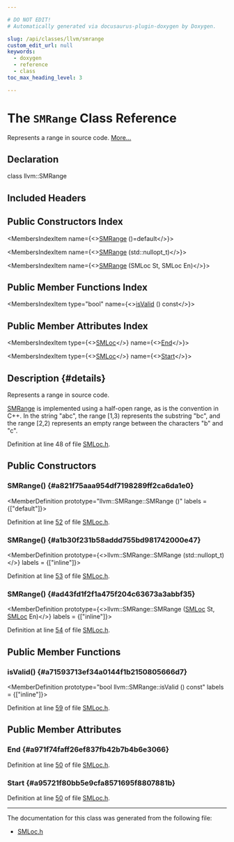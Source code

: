 ```yaml
---

# DO NOT EDIT!
# Automatically generated via docusaurus-plugin-doxygen by Doxygen.

slug: /api/classes/llvm/smrange
custom_edit_url: null
keywords:
  - doxygen
  - reference
  - class
toc_max_heading_level: 3

---
```





# The `SMRange` Class Reference

<DoxygenPage pluginConfig={pluginConfig}>

Represents a range in source code. <a href="#details">More...</a>

## Declaration

<CodeBlock>class llvm::SMRange</CodeBlock>

## Included Headers

<IncludesList>
<IncludesListItem
  filePath="llvm/Support/SMLoc.h"
  permalink="/docs/api/files/include/include/llvm/include/llvm/support/smloc-h"
  isLocal="true" />
</IncludesList>

## Public Constructors Index

<MembersIndex>

<MembersIndexItem
  name={<><a href="#a821f75aaa954df7198289ff2ca6da1e0">SMRange</a> ()=default</>}>
</MembersIndexItem>

<MembersIndexItem
  name={<><a href="#a1b30f231b58addd755bd981742000e47">SMRange</a> (std::nullopt&#95;t)</>}>
</MembersIndexItem>

<MembersIndexItem
  name={<><a href="#ad43fd1f2f1a475f204c63673a3abbf35">SMRange</a> (SMLoc St, SMLoc En)</>}>
</MembersIndexItem>

</MembersIndex>

## Public Member Functions Index

<MembersIndex>

<MembersIndexItem
  type="bool"
  name={<><a href="#a71593713ef34a0144f1b2150805666d7">isValid</a> () const</>}>
</MembersIndexItem>

</MembersIndex>

## Public Member Attributes Index

<MembersIndex>

<MembersIndexItem
  type={<><a href="/docs/api/classes/llvm/smloc">SMLoc</a></>}
  name={<><a href="#a971f74faff26ef837fb42b7b4b6e3066">End</a></>}>
</MembersIndexItem>

<MembersIndexItem
  type={<><a href="/docs/api/classes/llvm/smloc">SMLoc</a></>}
  name={<><a href="#a95721f80bb5e9cfa8571695f8807881b">Start</a></>}>
</MembersIndexItem>

</MembersIndex>

## Description {#details}

Represents a range in source code.

<a href="/docs/api/classes/llvm/smrange">SMRange</a> is implemented using a half-open range, as is the convention in C++. In the string &quot;abc&quot;, the range &#91;1,3) represents the substring &quot;bc&quot;, and the range &#91;2,2) represents an empty range between the characters &quot;b&quot; and &quot;c&quot;.

Definition at line 48 of file <a href="/docs/api/files/include/include/llvm/include/llvm/support/smloc-h">SMLoc.h</a>.

<SectionDefinition>

## Public Constructors

### SMRange() {#a821f75aaa954df7198289ff2ca6da1e0}

<MemberDefinition
  prototype="llvm::SMRange::SMRange ()"
  labels = {["default"]}>

Definition at line <a href="/docs/api/files/include/include/llvm/include/llvm/support/smloc-h/#l00052">52</a> of file <a href="/docs/api/files/include/include/llvm/include/llvm/support/smloc-h">SMLoc.h</a>.
</MemberDefinition>

### SMRange() {#a1b30f231b58addd755bd981742000e47}

<MemberDefinition
  prototype={<>llvm::SMRange::SMRange (std::nullopt&#95;t)</>}
  labels = {["inline"]}>

Definition at line <a href="/docs/api/files/include/include/llvm/include/llvm/support/smloc-h/#l00053">53</a> of file <a href="/docs/api/files/include/include/llvm/include/llvm/support/smloc-h">SMLoc.h</a>.
</MemberDefinition>

### SMRange() {#ad43fd1f2f1a475f204c63673a3abbf35}

<MemberDefinition
  prototype={<>llvm::SMRange::SMRange (<a href="/docs/api/classes/llvm/smloc">SMLoc</a> St, <a href="/docs/api/classes/llvm/smloc">SMLoc</a> En)</>}
  labels = {["inline"]}>

Definition at line <a href="/docs/api/files/include/include/llvm/include/llvm/support/smloc-h/#l00054">54</a> of file <a href="/docs/api/files/include/include/llvm/include/llvm/support/smloc-h">SMLoc.h</a>.
</MemberDefinition>

</SectionDefinition>

<SectionDefinition>

## Public Member Functions

### isValid() {#a71593713ef34a0144f1b2150805666d7}

<MemberDefinition
  prototype="bool llvm::SMRange::isValid () const"
  labels = {["inline"]}>

Definition at line <a href="/docs/api/files/include/include/llvm/include/llvm/support/smloc-h/#l00059">59</a> of file <a href="/docs/api/files/include/include/llvm/include/llvm/support/smloc-h">SMLoc.h</a>.
</MemberDefinition>

</SectionDefinition>

<SectionDefinition>

## Public Member Attributes

### End {#a971f74faff26ef837fb42b7b4b6e3066}

<MemberDefinition
  prototype="SMLoc llvm::SMRange::End">

Definition at line <a href="/docs/api/files/include/include/llvm/include/llvm/support/smloc-h/#l00050">50</a> of file <a href="/docs/api/files/include/include/llvm/include/llvm/support/smloc-h">SMLoc.h</a>.
</MemberDefinition>

### Start {#a95721f80bb5e9cfa8571695f8807881b}

<MemberDefinition
  prototype="SMLoc llvm::SMRange::Start">

Definition at line <a href="/docs/api/files/include/include/llvm/include/llvm/support/smloc-h/#l00050">50</a> of file <a href="/docs/api/files/include/include/llvm/include/llvm/support/smloc-h">SMLoc.h</a>.
</MemberDefinition>

</SectionDefinition>

<hr/>

The documentation for this class was generated from the following file:

<ul>
<li><a href="/docs/api/files/include/include/llvm/include/llvm/support/smloc-h">SMLoc.h</a></li>
</ul>

</DoxygenPage>
